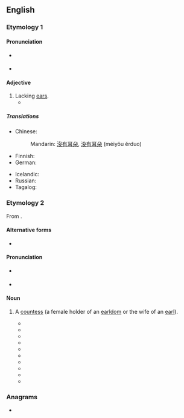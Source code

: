 {{also|Earless}}
==English==

===Etymology 1===
{{suffix|en|ear|less}}

====Pronunciation====
* {{a|UK}} {{IPA|en|/ɪə̯ləs/}}
* {{a|US}} {{IPA|en|/ɪɹləs/|/iɹləs/}}

====Adjective====
{{en-adj|-}}

# Lacking [[ear]]s.
#* {{quote-journal|en|year=2013|month=May-June|author=[http://www.americanscientist.org/authors/detail/william-e-conner-1 William E. Conner]
|title=[http://www.americanscientist.org/issues/feature/2013/3/an-acoustic-arms-race An Acoustic Arms Race]
|volume=101|issue=3|page=206-7|magazine={{w|American Scientist}}
|passage='''Earless''' ghost swift moths become “invisible” to echolocating bats by forming mating clusters close (less than half a meter) above vegetation and effectively blending into the clutter of echoes that the bat receives from the leaves and stems around them.}}
#: {{ux|en|'''Earless''' seals are probably more hydrodynamic without ear lobes.}}

=====Translations=====
{{trans-top|lacking ears}}
* Chinese:
*: Mandarin: [[沒有]][[耳朵]], [[没有]][[耳朵]] (méiyǒu ěrduo)
* Finnish: {{t|fi|korvaton}}
* German: {{t+|de|ohrlos}}
{{trans-mid}}
* Icelandic: {{t|is|eyrnalaus}}
* Russian: {{t+|ru|безу́хий}}
* Tagalog: {{t|tl|pingol}}
{{trans-bottom}}

===Etymology 2===
From {{suffix|en|earl|ess}}.

====Alternative forms====
* {{alter|en|Earless}}

====Pronunciation====
* {{a|UK}} {{IPA|en|/ɜːlɛs/}}
* {{a|US}} {{IPA|en|/ɝlɛs/}}

====Noun====
{{en-noun}}

# {{lb|en|nonstandard}} A [[countess]] (a female holder of an [[earldom]] or the wife of an [[earl]]).
#* {{quote-book |en |title=Annie Temple; Or, The Bankrupt's Heiress: A Home Romance |first=Joseph Holt |last=Ingraham |authorlink=Joseph Holt Ingraham |year=1870 |page=80 |text=“Don’t you think you could catch this Earl (for Doctor Willett, and he never told a lie in his life, says he is so). You know Arley hasn’t much tact. An earl is better than to be the rich Mrs. Haverhill! An earl’s wife is a duchess, or at least, an '''earless'''—” / “A countess, ’ma!”}}
#* {{quote-book |en |title=A Sugar Princess |first=Linn Boyd |last=Porter |year=1900 |page=240 |text=“You see I don’t knew much about titles, as we have only the royal family in Honolulu—she is called an '''Earless''', I suppose.” / “No, a countess. An earl in the English peerage is of the same rank as a count in some of the continental countries. When I come into the title, if I am married, my wife will be Countess of Somerset.”}}
#* {{quote-book |en |title=The Uncertain Glory |first=Francis |last=Prevost |authorlink=Francis Prevost |year=1914 |publisher=[[w:John Lane (publisher)|Lane, John]] |page=137 |text=Here it’s almost indecent to talk of love before marriage, and nearly as bad after, if you’re referring to your husband. And suppose that Céline accepted him, just . . . well, just to be a . . . what-do-you-call-it—'''earless'''?” / “Countess.”}}
#* {{quote-journal |en |journal=[[w:The Strand Magazine|The Strand Magazine]] |volume=72 |year=1926 |page=234 |text=“And if you had,” he puzzled it out, “you would be the—the '''Earless''' of Axminster.” / She gave a delighted gurgle of laughter. / “Countess,” she corrected him.}}
#* {{quote-book |en |title=The Dirty Duck |first=Martha |last=Grimes |authorlink=Martha Grimes |isbn=1476732868 |year=1984 |publisher=[[w:Scribner's|Scribner's]] |text=Penny had apparently grown as sick of Southwark Cathedral as had Melrose of his earldom. “Then that means your wife can’t be—what? An '''earless'''?” / “Countess.”}}
#* {{quote-book |en |title=A Marriage of Convenience |first=Lois |last=Stewart |isbn=0821754270 |year=1996 |publisher=[[w:Kensington Books|Kensington Books]] |page=86 |text=Finally, Tristan blurted, “Does this mean you’ll be an '''earless''' Sophy? No, that can’t be right.” / “Idiot boy,” Caroline pronounced with a scathing look. “There’s no such thing as an '''earless'''. Sophy will be a countess. The Countess of Leyburn.”}}
#* {{quote-book |en |title=The Complete Idiot's Guide to Cultural Etiquette |year=1999 |first=Carol |last=Turkington |isbn=0028633962 |publisher=[[w:Alpha Books|Alpha Books]] |chapter=Earl/Countess |text=His wife is not an '''Earless''', but a Countess (sounds better, anyway).}}
#* {{quote-book |en |title=Pride and Petticoats |first=Shana |last=Galen |authorlink=Shana Galen |date=31 January 2006 |isbn=0739461699 |page=76 |text=“An earl?” / “An '''earless''',” she answered confidently. / Dewhurst blanched. / “No, no!” she hurriedly added, “I meant an earlette.” / He clutched one of the bedposts, knuckles turning white. “A countess,” he said so quietly she could hardly hear him.}}
#* {{quote-book |en |title=A Death In The Wedding Party: A Euphemia Martins Mystery |first=Caroline |last=Dunford |date=4 July 2013 |isbn=1783750391 |chapter=Chapter Ten: The Court |text=‘I’m sorry,’ she gulped, ‘but you should have seen Lady Stapleford’s face when the '''Earless''' greeted you first! And then Richenda nearly had a cow when you said the house was small.’ / ‘Countess,’ I said. ‘Not '''Earless'''.’}}
#* {{quote-book |en |title=The Strange Adventures of H |first=Sarah |last=Burton |month=May |isbn=1789551277 |year=2020 |publisher=[[w:Legend Press|Legend Press]] |text=“Ho, yes!” exclaimed Janey. “To see dear Diana’s face would be a prize itself! Oh, H, think of it: you an '''earless'''—” / “Countess,” Kat corrected her.}}

===Anagrams===
* {{anagrams|en|a=aeelrss|Easlers|Searles|leasers|resales|reseals|sealers}}

{{cln|en|heteronyms}}